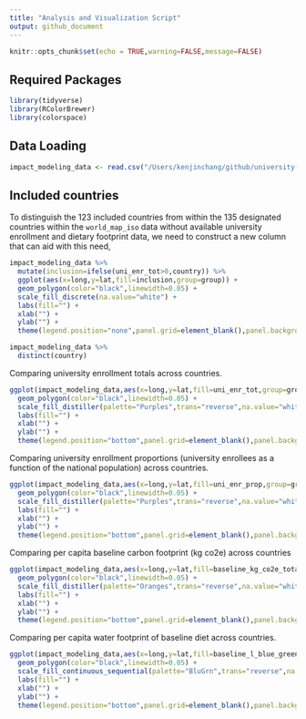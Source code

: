 ```yaml
---
title: "Analysis and Visualization Script"
output: github_document
---
```


```r
knitr::opts_chunk$set(echo = TRUE,warning=FALSE,message=FALSE)
```

## Required Packages 

```r
library(tidyverse)
library(RColorBrewer)
library(colorspace)
```

## Data Loading

```r
impact_modeling_data <- read.csv("/Users/kenjinchang/github/university-dining-impact-model/data/impact-modeling-data.csv")
```

## Included countries

To distinguish the 123 included countries from within the 135 designated countries within the `world_map_iso` data without available university enrollment and dietary footprint data, we need to construct a new column that can aid with this need,

```r
impact_modeling_data %>%
  mutate(inclusion=ifelse(uni_enr_tot>0,country)) %>%
  ggplot(aes(x=long,y=lat,fill=inclusion,group=group)) + 
  geom_polygon(color="black",linewidth=0.05) +
  scale_fill_discrete(na.value="white") +
  labs(fill="") +
  xlab("") + 
  ylab("") +
  theme(legend.position="none",panel.grid=element_blank(),panel.background=element_blank(),axis.text=element_blank(),axis.ticks=element_blank())
```

```r
impact_modeling_data %>%
  distinct(country)
```
Comparing university enrollment totals across countries.

```r
ggplot(impact_modeling_data,aes(x=long,y=lat,fill=uni_enr_tot,group=group)) + 
  geom_polygon(color="black",linewidth=0.05) + 
  scale_fill_distiller(palette="Purples",trans="reverse",na.value="white") +
  labs(fill="") +
  xlab("") + 
  ylab("") +
  theme(legend.position="bottom",panel.grid=element_blank(),panel.background=element_blank(),axis.text=element_blank(),axis.ticks=element_blank())
```

Comparing university enrollment proportions (university enrollees as a function of the national population) across countries.

```r
ggplot(impact_modeling_data,aes(x=long,y=lat,fill=uni_enr_prop,group=group)) + 
  geom_polygon(color="black",linewidth=0.05) + 
  scale_fill_distiller(palette="Purples",trans="reverse",na.value="white") +
  labs(fill="") +
  xlab("") + 
  ylab("") +
  theme(legend.position="bottom",panel.grid=element_blank(),panel.background=element_blank(),axis.text=element_blank(),axis.ticks=element_blank())
```

Comparing per capita baseline carbon footprint (kg co2e) across countries

```r
ggplot(impact_modeling_data,aes(x=long,y=lat,fill=baseline_kg_co2e_total,group=group)) + 
  geom_polygon(color="black",linewidth=0.05) + 
  scale_fill_distiller(palette="Oranges",trans="reverse",na.value="white") +
  labs(fill="") +
  xlab("") + 
  ylab("") +
  theme(legend.position="bottom",panel.grid=element_blank(),panel.background=element_blank(),axis.text=element_blank(),axis.ticks=element_blank())
```

Comparing per capita water footprint of baseline diet across countries.

```r
ggplot(impact_modeling_data,aes(x=long,y=lat,fill=baseline_l_blue_green_wf,group=group)) + 
  geom_polygon(color="black",linewidth=0.05) + 
  scale_fill_continuous_sequential(palette="BluGrn",trans="reverse",na.value="white") +
  labs(fill="") +
  xlab("") + 
  ylab("") +
  theme(legend.position="bottom",panel.grid=element_blank(),panel.background=element_blank(),axis.text=element_blank(),axis.ticks=element_blank())
```
